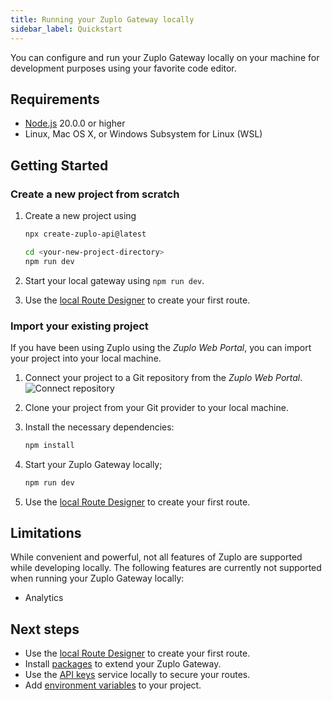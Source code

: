```yaml
---
title: Running your Zuplo Gateway locally
sidebar_label: Quickstart
---
```


You can configure and run your Zuplo Gateway locally on your machine for
development purposes using your favorite code editor.

## Requirements

- [Node.js](https://nodejs.org/en/download) 20.0.0 or higher
- Linux, Mac OS X, or Windows Subsystem for Linux (WSL)

## Getting Started

### Create a new project from scratch

<Stepper>

1. Create a new project using

   ```bash
   npx create-zuplo-api@latest
   ```

   ```bash title="Expected output: "
   cd <your-new-project-directory>
   npm run dev
   ```

1. Start your local gateway using `npm run dev`.
1. Use the [local Route Designer](./local-development-routes-designer.mdx) to
   create your first route.

</Stepper>

### Import your existing project

If you have been using Zuplo using the _Zuplo Web Portal_, you can import your
project into your local machine.

<Stepper>

1. Connect your project to a Git repository from the _Zuplo Web Portal_.
   ![Connect repository](../../public/media/local-development/3bd6b736-20d7-4ac4-805c-d7fd810dea28.png)
1. Clone your project from your Git provider to your local machine.
1. Install the necessary dependencies:

   ```sh
   npm install
   ```

1. Start your Zuplo Gateway locally;

   ```sh
   npm run dev
   ```

1. Use the [local Route Designer](./local-development-routes-designer.mdx) to
   create your first route.

</Stepper>

## Limitations

While convenient and powerful, not all features of Zuplo are supported while
developing locally. The following features are currently not supported when
running your Zuplo Gateway locally:

- Analytics

## Next steps

- Use the [local Route Designer](./local-development-routes-designer) to create
  your first route.
- Install [packages](../programmable-api/node-modules.mdx) to extend your Zuplo
  Gateway.
- Use the [API keys](./local-development-services.mdx) service locally to secure
  your routes.
- Add [environment variables](./local-development-env-variables.mdx) to your
  project.
